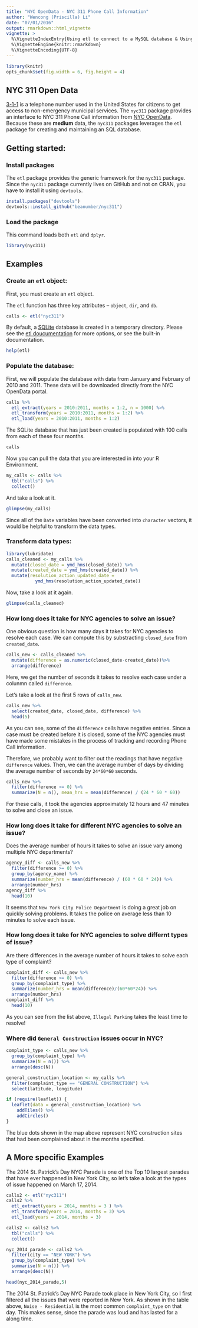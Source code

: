 ```yaml
---
title: "NYC OpenData - NYC 311 Phone Call Information"
author: "Wencong (Priscilla) Li"
date: "07/01/2016"
output: rmarkdown::html_vignette
vignette: >
  %\VignetteIndexEntry{Using etl to connect to a MySQL database & Using NYC311 data}
  %\VignetteEngine{knitr::rmarkdown}
  %\VignetteEncoding{UTF-8}
---
```


```r
library(knitr)
opts_chunk$set(fig.width = 6, fig.height = 4)
```

## NYC 311 Open Data 

[3-1-1](https://en.wikipedia.org/wiki/3-1-1) is a telephone number used in the United States for citizens to get access to non-emergency municipal services. The `nyc311` package provides an interface to NYC 311 Phone Call information from [NYC OpenData](https://nycopendata.socrata.com). Because these are **medium** data, the `nyc311` packages leverages the `etl` package for creating and maintaining an SQL database. 

## Getting started:
### Install packages

The `etl` package provides the generic framework for the `nyc311` package. Since the `nyc311` package currently lives on GitHub and not on CRAN, you have to install it using `devtools`.

```r
install.packages("devtools")
devtools::install_github("beanumber/nyc311")
```

### Load the package
This command loads both `etl` and `dplyr`.
```r
library(nyc311)
```

## Examples

### Create an `etl` object:

First, you must create an `etl` object. 

The `etl` function has three key attributes -- `object`, `dir`, and `db`. 

```r
calls <- etl("nyc311")
```
By default, a [SQLite](http://www.github.com/rstats-db/RSQLite) database is created in a temporary directory. Please see the [etl doucumentation](https://github.com/beanumber/etl/blob/master/README.Rmd) for more options, or see the built-in documentation. 

```r
help(etl)
```

### Populate the database:

First, we will populate the database with data from January and February of 2010 and 2011. These data will be downloaded directly from the NYC OpenData portal. 

```r
calls %>%
  etl_extract(years = 2010:2011, months = 1:2, n = 1000) %>%
  etl_transform(years = 2010:2011, months = 1:2) %>%
  etl_load(years = 2010:2011, months = 1:2)
```

The SQLite database that has just been created is populated with 100 calls from each of these four months. 

```r
calls
```

Now you can pull the data that you are interested in into your R Environment.
```r
my_calls <- calls %>%
  tbl("calls") %>%
  collect()
```

And take a look at it.

```r
glimpse(my_calls)
```

Since all of the `Date` variables have been converted into `character` vectors, it would be helpful to transform the data types.

### Transform data types:
```r
library(lubridate)
calls_cleaned <- my_calls %>%
  mutate(closed_date = ymd_hms(closed_date)) %>%
  mutate(created_date = ymd_hms(created_date)) %>%
  mutate(resolution_action_updated_date =
           ymd_hms(resolution_action_updated_date))
```

Now, take a look at it again.
```r
glimpse(calls_cleaned)
```

### How long does it take for NYC agencies to solve an issue?

One obvious question is how many days it takes for NYC agencies to resolve each case. We can compute this by substracting `closed_date` from `created_date`.

```r
calls_new <- calls_cleaned %>%
  mutate(difference = as.numeric(closed_date-created_date))%>%
  arrange(difference)
```
Here, we get the number of seconds it takes to resolve each case under a colunmn called `difference`.

Let's take a look at the first 5 rows of `calls_new`. 
```r
calls_new %>%
  select(created_date, closed_date, difference) %>%
  head(5)
```
As you can see, some of the `difference` cells have negative entries. Since a case must be created before it is closed, some of the NYC agencies must have made some mistakes in the process of tracking and recording Phone Call information.

Therefore, we probably want to filter out the readings that have negative `difference` values. Then, we can the average number of days by dividing the average number of seconds by `24*60*60` seconds.
```r
calls_new %>%
  filter(difference >= 0) %>%
  summarize(N = n(), mean_hrs = mean(difference) / (24 * 60 * 60))
```

For these calls, it took the agencies approximately 12 hours and 47 minutes to solve and close an issue.

### How long does it take for different NYC agencies to solve an issue?

Does the average number of hours it takes to solve an issue vary among multiple NYC departments?
```r
agency_diff <- calls_new %>%
  filter(difference >= 0) %>%
  group_by(agency_name) %>%
  summarize(number_hrs = mean(difference) / (60 * 60 * 24)) %>%
  arrange(number_hrs) 
agency_diff %>%
  head(10)
```
It seems that `New York City Police Department` is doing a great job on quickly solving problems. It takes the police on average less than 10 minutes to solve each issue.

### How long does it take for NYC agencies to solve differnt types of issue?

Are there differences in the average number of hours it takes to solve each type of complaint?
```r
complaint_diff <- calls_new %>%
  filter(difference >= 0) %>%
  group_by(complaint_type) %>%
  summarize(number_hrs = mean(difference)/(60*60*24)) %>%
  arrange(number_hrs) 
complaint_diff %>%
  head(10)
```
As you can see from the list above, `Illegal Parking` takes the least time to resolve!

### Where did `General Construction` issues occur in NYC?
```r
complaint_type <- calls_new %>%
  group_by(complaint_type) %>%
  summarize(N = n()) %>%
  arrange(desc(N)) 

general_construction_location <- my_calls %>%
  filter(complaint_type == "GENERAL CONSTRUCTION") %>%
  select(latitude, longitude)
```

```r
if (require(leaflet)) { 
  leaflet(data = general_construction_location) %>% 
    addTiles() %>%
    addCircles()
}
```
The blue dots shown in the map above represent NYC construction sites that had been complained about in the months specified.



## A More specific Examples
The 2014 St. Patrick’s Day NYC Parade is one of the Top 10 largest parades that have ever happened in New York City, so let's take a look at the types of issue happened on March 17, 2014.

```r
calls2 <- etl("nyc311")
calls2 %>%
  etl_extract(years = 2014, months = 3 ) %>%
  etl_transform(years = 2014, months = 3) %>%
  etl_load(years = 2014, months = 3)

calls2 <- calls2 %>%
  tbl("calls") %>%
  collect()

nyc_2014_parade <- calls2 %>%
  filter(city == "NEW YORK") %>%
  group_by(complaint_type) %>%
  summarise(N = n()) %>%
  arrange(desc(N))

head(nyc_2014_parade,5)
```

The 2014 St. Patrick’s Day NYC Parade took place in New York City, so I first filtered all the issues that were reported in New York. As shown in the table above, `Noise - Residential` is the most common `complaint_type` on that day. This makes sense, since the parade was loud and has lasted for a along time. 
